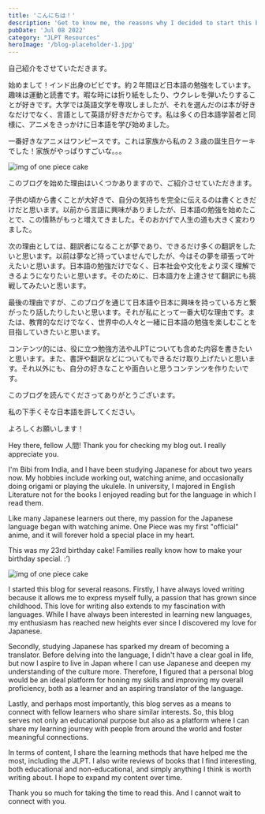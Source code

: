 ```yaml
---
title: 'こんにちは！'
description: 'Get to know me, the reasons why I decided to start this blog, and where it's headed! I'm absolutely thrilled to connect with you and be a part of your journey.'
pubDate: 'Jul 08 2022'
category: "JLPT Resources"
heroImage: '/blog-placeholder-1.jpg'
---
```

<div class="jp" lang="jp">
自己紹介をさせていただきます。

始めまして！インド出身のビビです。約２年間ほど日本語の勉強をしています。趣味は運動と読書です。暇な時には折り紙をしたり、ウクレレを弾いたりすることが好きです。大学では英語文学を専攻しましたが、それを選んだのは本が好きなだけでなく、言語として英語が好きだからです。私は多くの日本語学習者と同様に、アニメをきっかけに日本語を学び始めました。

一番好きなアニメはワンピースです。これは家族から私の２３歳の誕生日ケーキでした！家族がやっぱりすごいな。。。

![img of one piece cake](../../assets/images/blog-1/cake.jpg)

このブログを始めた理由はいくつかありますので、ご紹介させていただきます。

子供の頃から書くことが大好きで、自分の気持ちを完全に伝えるのは書くときだけだと思います。以前から言語に興味がありましたが、日本語の勉強を始めたことで、この情熱がもっと増えてきました。そのおかげで人生の道も大きく変わりました。

次の理由としては、翻訳者になることが夢であり、できるだけ多くの翻訳をしたいと思います。以前は夢など持っていませんでしたが、今はその夢を頑張って叶えたいと思います。日本語の勉強だけでなく、日本社会や文化をより深く理解できるようになりたいと思います。そのために、日本語力を上達させて翻訳にも挑戦してみたいと思います。

最後の理由ですが、このブログを通じて日本語や日本に興味を持っている方と繋がったり話したりしたいと思います。それが私にとって一番大切な理由です。または、教育的なだけでなく、世界中の人々と一緒に日本語の勉強を楽しむことを目指していきたいと思います。

コンテンツ的には、役に立つ勉強方法やJLPTについても含めた内容を書きたいと思います。また、書評や翻訳などについてもできるだけ取り上げたいと思います。それ以外にも、自分の好きなことや面白いと思うコンテンツを作りたいです。

このブログを読んでくださってありがとうございます。

私の下手くそな日本語を許してください。

よろしくお願いします！
</div>

Hey there, fellow 人間! Thank you for checking my blog out. I really appreciate you.

I'm Bibi from India, and I have been studying Japanese for about two years now. My hobbies include working out, watching anime, and occasionally doing origami or playing the ukulele. In university, I majored in English Literature not for the books I enjoyed reading but for the language in which I read them.

Like many Japanese learners out there, my passion for the Japanese language began with watching anime. One Piece was my first "official" anime, and it will forever hold a special place in my heart. 

This was my 23rd birthday cake! Families really know how to make your birthday special. :’)

![img of one piece cake](../../assets/images/blog-1/cake.jpg)

I started this blog for several reasons. Firstly, I have always loved writing because it allows me to express myself fully, a passion that has grown since childhood. This love for writing also extends to my fascination with languages. While I have always been interested in learning new languages, my enthusiasm has reached new heights ever since I discovered my love for Japanese. 

Secondly, studying Japanese has sparked my dream of becoming a translator. Before delving into the language, I didn't have a clear goal in life, but now I aspire to live in Japan where I can use Japanese and deepen my understanding of the culture more. Therefore, I figured that a personal blog would be an ideal platform for honing my skills and improving my overall proficiency, both as a learner and an aspiring translator of the language.

Lastly, and perhaps most importantly, this blog serves as a means to connect with fellow learners who share similar interests. So, this blog serves not only an educational purpose but also as a platform where I can share my learning journey with people from around the world and foster meaningful connections. 

In terms of content, I share the learning methods that have helped me the most, including the JLPT. I also write reviews of books that I find interesting, both educational and non-educational, and simply anything I think is worth writing about. I hope to expand my content over time.

Thank you so much for taking the time to read this. And I cannot wait to connect with you.